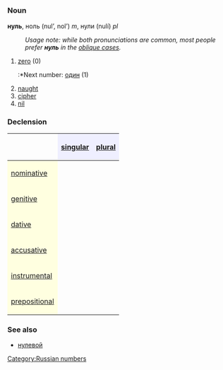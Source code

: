 =={{ru}}==
[[Category:Russian numbers]]
===Noun===
'''нуль''', ноль (nul’, nol’) ''m'', нули (nulí) ''pl''
:''Usage note: while both pronunciations are common, most people prefer '''''нуль''''' in the [[oblique case]]s.''

#[[zero]] (0)
#:*Next number: [[один]] (1)
#[[naught]]
#[[cipher]]
#[[nil]]

===Declension===
{| border="1" cellpadding="4" cellspacing="0"
!
! style="background-color: #EFEFFF" align="center"|[[singular]]
! style="background-color: #EFEFFF" align="center"|[[plural]]
|-
! style="background-color: #FFFFE0" align="left"|[[nominative case|nominative]]
| align="center"|{{Unicode|нуль}}
| align="center"|{{Unicode|нули́}}
|-
! style="background-color: #FFFFE0" align="left"|[[genitive case|genitive]]
| align="center"|{{Unicode|нуля́}}
| align="center"|{{Unicode|нуле́й}}
|-
! style="background-color: #FFFFE0" align="left"|[[dative case|dative]]
| align="center"|{{Unicode|нулю́}}
| align="center"|{{Unicode|нуля́м}}
|-
! style="background-color: #FFFFE0" align="left"|[[accusative case|accusative]]
| align="center"|{{Unicode|нуль}}
| align="center"|{{Unicode|нули́}}
|-
! style="background-color: #FFFFE0" align="left"|[[instrumental case|instrumental]]
| align="center"|{{Unicode|нулём}}
| align="center"|{{Unicode|нуля́ми}}
|-
! style="background-color: #FFFFE0" align="left"|[[prepositional case|prepositional]]
| align="center"|{{Unicode|о нуле́}}
| align="center"|{{Unicode|о нуля́х}}
|}

===See also===
*[[нулевой]]
